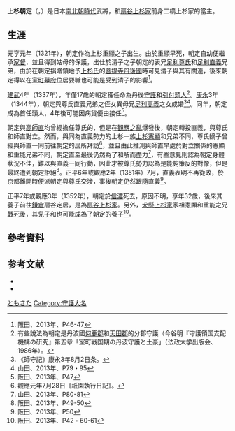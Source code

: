 {{日本武士
|名稱= 上杉 朝定
|圖片名稱= 
|圖片大小= 
|圖片說明= 
|時代= [[鎌倉時代|鎌倉時代]]後期 - [[南北朝時代_(日本)|南北朝時代]]
|出生日期= [[元亨|元亨]]元年（1321年）
|出生地點= 
|逝世日期= [[正平_(後村上天皇)|正平]]7年或[[觀應|觀應]]3年（1352年）
|逝世地點= [[信濃國|信濃國]]（現[[長野縣|長野縣]]）
|假名= {{lang|ja|うえすぎ ともさだ}}
|羅馬字=Uesugi Tomosada
|幼名= 
|改名= 
|别名= 
|諡号= 
|神号= 
|戒名= 
|洗禮名= 
|墓所=   
|朝廷官位=  [[從五位|從五位]]下[[彈正台|彈正少弼]]
|幕府職位=  [[室町幕府|室町幕府]][[丹後國|丹後]][[守護|守護]]<br>[[引付眾|引付頭人]]
|主君=   
|藩= 
|氏族= [[上杉氏|上杉氏]]
|父母= 父：上杉重顯
|養父= 
|養母=
|兄弟= 義兄弟：<br>上杉重藤<br>{{Link-ja|上杉重能|上杉重能}}
|姐妹= 
|正室= [[足利高義|足利高義]]之女
|側室= 
|嗣子= 上杉朝顯
|嗣女= 
|養子= {{Link-ja|上杉顯定 (扇谷上杉家)|上杉顕定 (扇谷上杉家)|上杉顯定}}<br>{{Link-ja|上杉朝房|上杉朝房}}<br>{{Link-ja|上杉朝宗|上杉朝宗}}
|養女= 
}}
'''上杉朝定'''（{{jpn|j=上杉朝定|hg=うえすぎ ともさだ|rm=Uesugi Tomochida}}，{{bd|1321年||1352年||catIdx=Uesugi Tomochida}}）是日本[[南北朝時代_(日本)|南北朝時代]]武將，{{Link-ja|八條上杉家|八条上杉家}}和[[扇谷上杉家|扇谷上杉家]]前身二橋上杉家的當主。

==生涯==
元亨元年（1321年），朝定作為上杉重顯之子出生。由於重顯早死，朝定自幼便繼承[[家督|家督]]，並且得到姑母{{Link-ja|上杉清子|上杉清子}}的保護，出仕於清子之子朝定的表兄[[足利尊氏|足利尊氏]]和[[足利直義|足利直義]]兄弟，由於在朝定捐贈領地予[[上杉氏|上杉氏]]的[[菩提寺_(日本)|菩提寺]][[丹後國|丹後國]]{{Link-ja|安國寺 (綾部市)|安国寺 (綾部市)|光福寺}}時可見清子與其有關連，後來朝定得以在[[室町幕府|室町幕府]]位居要職也可能是受到清子的影響<ref>阪田、2013年、P46-47</ref>。

[[建武_(後醍醐天皇)|建武]]4年（1337年），年僅17歳的朝定獲任命為丹後[[守護|守護]]和[[引付眾|引付頭人]]<ref>有些說法為朝定是丹波國[[何鹿郡|何鹿郡]]和[[天田郡|天田郡]]的分郡守護（今谷明『守護領国支配機構の研究』第五章「室町戦国期の丹波守護と土豪」（法政大学出版会、1986年）。</ref>。[[康永|康永]]3年（1344年），朝定與尊氏直義兄弟之侄女異母兄[[足利高義|足利高義]]之女成婚<ref>《師守記》康永3年8月2日条。</ref><ref>山田、2013年、P79・95</ref>。同年，朝定成為{{Link-ja|內談方|内談方}}首任頭人，4年後可能因病貨便由{{Link-ja|石橋和義|石橋和義}}接任<ref>阪田、2013年、P47</ref>。

朝定與[[高師直|高師直]]均曾經擔任尊氏的{{Link-ja|執事 (日本)|執事|執事}}，但是在[[觀應之亂|觀應之亂]]爆發後，朝定轉投直義，與尊氏和師直對立。然而，與同為直義勢力的上杉一族[[上杉憲顯|上杉憲顯]]和{{Link-ja|上杉重能|上杉重能}}兄弟不同，尊氏嫡子曾經與師直一同前往朝定的居所拜訪<ref>觀應元年7月28日《祇園執行日記》。</ref>，並且由此推測與師直早處於對立關係的憲顯和重能兄弟不同，朝定直至最後仍然為了和解而盡力<ref>山田、2013年、P80-81</ref>，有些意見則認為朝定身體狀況不佳，難以與直義一同行動，因此才被尊氏勢力認為是能夠策反的對像，但是最終遭到朝定拒絕<ref>阪田、2013年、P49-50</ref>。正平6年或觀應2年（1351年）7月，直義表明不再從政，於京都離開時便派朝定與尊氏交涉，事後朝定仍然跟隨直義<ref>阪田、2013年、P50</ref>。

正平7年或觀應3年（1352年），朝定於[[信濃國|信濃]]死去，原因不明，享年32歲，後來其養子{{Link-ja|上杉顯定 (扇谷上杉家)|上杉顕定 (扇谷上杉家)|上杉顯定}}前往[[鎌倉市|鎌倉]]扇谷定居，是為[[扇谷上杉家|扇谷上杉家]]。另外，[[犬懸上杉家|犬懸上杉家]]家祖憲顯和重能之兄{{Link-ja|上杉憲藤|上杉憲藤}}戰死後，其兒子{{Link-ja|上杉朝房|上杉朝房}}和{{Link-ja|上杉朝宗|上杉朝宗}}也可能成為了朝定的養子<ref>阪田、2013年、P42・60-61</ref>。

== 參考資料 ==
{{reflist}}
== 参考文献 ==
*{{Cite journal |author=阪田雄一 |issue=164 |script-title=ja:南北朝前期における上杉氏の動向 |journal=國史學 |issn=0386-9156}}
*{{Cite journal |author=山田敏恭 |issue=164 |script-title=ja:南北朝期における上杉一族 |journal=關西學院史學 |issn=0451-1263}}

{{扇谷上杉家歷代當主|二橋上杉家}}

{{DEFAULTSORT:Uesugi Tomochida}}
[[Category:扇谷上杉氏|ともさた]]
[[Category:守護大名|Category:守護大名]]